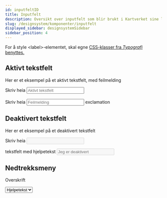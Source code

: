 ```yaml
---
id: inputfeltID
title: Inputfelt
description: Oversikt over inputfelt som blir brukt i Kartverket sine løsninger.
slug: /designsystem/komponenter/inputfelt
displayed_sidebar: designsystemSidebar
sidebar_position: 4
---
```


For å style <label\>-elementet, skal egne
[CSS-klasser fra _Typografi_ benyttes.](../designTokens/typography.mdx#label)

## Aktivt tekstfelt

Her er et eksempel på et aktivt tekstfelt, med feilmelding

<div class="input_text_container">
    <label class="input-label" for="textField">Skriv heia </label>
    <input type="text" id="textField" placeholder="Aktivt tekstfelt"/>
</div>
<br/>

<div class="input_text_container">
<label class="error-label" for="textFieldInvalid">Skriv heia </label>
<input type="text" id="textFieldInvalid" placeholder="Feilmelding" required/>
<span class="material-symbols-outlined exclamation">exclamation</span>
</div>

## Deaktivert tekstfelt

Her er et eksempel på et deaktivert tekstfelt

<label class="input-label" for="disabledTextField">Skriv heia </label>
<input type="text" id="disabledTextField" disabled/><br/>

<label class="input-label" for="disabledTextField">tekstfelt med hjelpetekst </label>
<input type="text" id="disabledTextField" disabled placeholder="Jeg er deaktivert"/>

## Nedtrekksmeny

<label for="dropdown">Overskrift </label><br/>

<select name="dropdown" id="dropdown">
    <option value="" disabled selected>Hjelpetekst</option>
    <option value="eiendom">Eiendom</option>
    <option value="til lands">Til lands</option>
    <option value="til sjøs">Til sjøs</option>
</select>